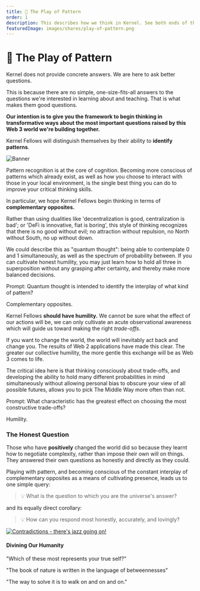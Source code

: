 ```yaml
---
title: 🌈 The Play of Pattern
order: 1
description: This describes how we think in Kernel. See both ends of the spectrum and the infinite possibilities between; be humbled by your inability to know; learn how to make trade-offs consciously.
featuredImage: images/shares/play-of-pattern.png
---
```


# 🌈 The Play of Pattern

<StatusBanner warning>

Kernel does not provide concrete answers. We are here to ask better questions.

</StatusBanner>

This is because there are no simple, one-size-fits-all answers to the questions we're interested in learning about and teaching. That is what makes them good questions.

**Our intention is to give you the framework to begin thinking in transformative ways about the most important questions raised by this Web 3 world we're building together.**

Kernel Fellows will distinguish themselves by their ability to **identify patterns**. 

![Banner](/images/mod0-img/banner.jpg)

Pattern recognition is at the core of cognition. Becoming more conscious of patterns which already exist, as well as how you choose to interact with those in your local environment, is the single best thing you can do to improve your critical thinking skills.

In particular, we hope Kernel Fellows begin thinking in terms of **complementary opposites.**  

Rather than using dualities like 'decentralization is good, centralization is bad'; or 'DeFi is innovative, fiat is boring', this style of thinking recognizes that there is no good without evil; no attraction without repulsion, no North without South, no up without down. 

We could describe this as "quantum thought": being able to contemplate 0 and 1 simultaneously, as well as the spectrum of probability between. If you can cultivate honest humility, you may just learn how to hold all three in superposition without any grasping after certainty, and thereby make more balanced decisions.

<Flash>

<Card>

Prompt: Quantum thought is intended to identify the interplay of what kind of pattern?

Complementary opposites.

</Card>

</Flash>

Kernel Fellows **should have humility.** We cannot be sure what the effect of our actions will be, we can only cultivate an acute observational awareness which will guide us toward making the right *trade-offs*. 

If you want to change the world, the world will inevitably act back and change you. The results of Web 2 applications have made this clear. The greater our collective humility, the more gentle this exchange will be as Web 3 comes to life.

The critical idea here is that thinking consciously about trade-offs, and developing the ability to hold many different probabilities in mind simultaneously without allowing personal bias to obscure your view of all possible futures, allows you to pick The Middle Way more often than not. 

<Flash>

<Card>

Prompt: What characteristic has the greatest effect on choosing the most constructive trade-offs?

Humility.

</Card>

</Flash>


### The Honest Question

Those who have **positively** changed the world did so because they learnt how to negotiate complexity, rather than impose their own will on things. They answered their own questions as honestly and directly as they could.

Playing with pattern, and becoming conscious of the constant interplay of complementary opposites as a means of cultivating presence, leads us to one simple query:

> 💡 What is the question to which you are the universe's answer?

and its equally direct corollary:

> 💡 How can you respond most honestly, accurately, and lovingly?

<AudioPlayer src="https://kernel-audio.s3.amazonaws.com/M0E1+-+The+Play+of+Pattern.mp3"/>

[![Contradictions - there's jazz going on!](/images/mod0-img/jazz_pattern.png)](https://drive.google.com/drive/folders/1-PURd0Re8wx7Kq6f2LtcEz0iC2X7Ry4t)

#### Divining Our Humanity

<List>

<Link to="https://www.youtube.com/watch?v=xmlo0Lva5AU">

"Which of these most represents your true self?"

</Link>

<Link to="https://thehumandivine.org/2021/02/07/fearful-symmetry-william-blake-and-sacred-geometry-by-rod-tweedy/amp/">

"The book of nature is written in the language of betweennesses"

</Link>

<Link to="https://terebess.hu/zen/mesterek/Branching-Streams.pdf">

"The way to solve it is to walk on and on and on."

</Link>

</List>
